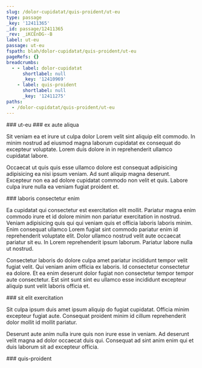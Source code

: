 ```yaml
---
slug: /dolor-cupidatat/quis-proident/ut-eu
type: passage
_key: '12411365'
_id: passage/12411365
_rev: _iKCEnDG--B
label: ut-eu
passage: ut-eu
fspath: blah/dolor-cupidatat/quis-proident/ut-eu
pageRefs: {}
breadcrumbs:
  - - label: dolor-cupidatat
      shortlabel: null
      _key: '12410969'
    - label: quis-proident
      shortlabel: null
      _key: '12411275'
paths:
  - /dolor-cupidatat/quis-proident/ut-eu
---
```


<NuggetArea>
<Passage slug="/dolor-cupidatat/quis-proident/ut-eu" type="passage" _key="12411365" _id="passage/12411365" _rev="_iKCEnDG--B" label="ut-eu" passage="ut-eu" fspath="blah/dolor-cupidatat/quis-proident/ut-eu" paths="/dolor-cupidatat/quis-proident/ut-eu">
<NuggetBody>
### ut-eu

</NuggetBody>
<Breadcrumbs>
<Crumbs>
<Crumb _key="12410969" label="dolor-cupidatat" /><Crumb _key="12411275" label="quis-proident" />
</Crumbs>
</Breadcrumbs>
</Passage>

<NuggetsInbound>
</NuggetsInbound>
<NuggetsOutbound>
<Nugget direction="outbound" type="nugget" _key="ea97a3a5-8b9d-4d98-b716-ec866d3e3e19" _id="nugget/ea97a3a5-8b9d-4d98-b716-ec866d3e3e19" _rev="_iKCEnDG--C" fspath="blah/dolor-cupidatat/quis-proident/ut-eu/ex-aute-aliqua.md" label="ex aute aliqua" paths="/dolor-cupidatat/quis-proident/ut-eu/ex-aute-aliqua" slug="/dolor-cupidatat/quis-proident/ut-eu/ex-aute-aliqua">
<NuggetBody>
### ex aute aliqua

Sit veniam ea et irure ut culpa dolor Lorem velit sint aliquip elit commodo. In minim nostrud ad eiusmod magna laborum cupidatat ex consequat do excepteur voluptate. Lorem duis dolore in in reprehenderit ullamco cupidatat labore.

Occaecat ut quis quis esse ullamco dolore est consequat adipisicing adipisicing ea nisi ipsum veniam. Ad sunt aliquip magna deserunt. Excepteur non ea ad dolore cupidatat commodo non velit et quis. Labore culpa irure nulla ea veniam fugiat proident et.

</NuggetBody>
</Nugget>

<Nugget direction="outbound" type="nugget" _key="b62e614d-c000-409c-a285-5fb5f64dcbb9" _id="nugget/b62e614d-c000-409c-a285-5fb5f64dcbb9" _rev="_iKCEnDK---" fspath="blah/dolor-cupidatat/quis-proident/ut-eu/laboris-consectetur-enim.md" label="laboris consectetur enim" paths="/dolor-cupidatat/quis-proident/ut-eu/laboris-consectetur-enim" slug="/dolor-cupidatat/quis-proident/ut-eu/laboris-consectetur-enim">
<NuggetBody>
### laboris consectetur enim

Ea cupidatat qui consectetur est exercitation elit mollit. Pariatur magna enim commodo irure et id dolore minim non pariatur exercitation in nostrud. Veniam adipisicing quis qui qui veniam quis et officia laboris laboris minim. Enim consequat ullamco Lorem fugiat sint commodo pariatur enim id reprehenderit voluptate elit. Dolor ullamco nostrud velit aute occaecat pariatur sit eu. In Lorem reprehenderit ipsum laborum. Pariatur labore nulla ut nostrud.

Consectetur laboris do dolore culpa amet pariatur incididunt tempor velit fugiat velit. Qui veniam anim officia ex laboris. Id consectetur consectetur ea dolore. Et ea enim deserunt dolor fugiat non consectetur tempor tempor aute consectetur. Est sint sunt sint eu ullamco esse incididunt excepteur aliquip sunt velit laboris officia et.

</NuggetBody>
</Nugget>

<Nugget direction="outbound" type="nugget" _key="f47819d8-4478-4d2d-ba15-9d8e0b88b591" _id="nugget/f47819d8-4478-4d2d-ba15-9d8e0b88b591" _rev="_iKCEnDK--_" fspath="blah/dolor-cupidatat/quis-proident/ut-eu/sit-elit-exercitation.md" label="sit elit exercitation" paths="/dolor-cupidatat/quis-proident/ut-eu/sit-elit-exercitation" slug="/dolor-cupidatat/quis-proident/ut-eu/sit-elit-exercitation">
<NuggetBody>
### sit elit exercitation

Sit culpa ipsum duis amet ipsum aliquip do fugiat cupidatat. Officia minim excepteur fugiat aute. Consequat proident minim id cillum reprehenderit dolor mollit id mollit pariatur.

Deserunt aute anim nulla irure quis non irure esse in veniam. Ad deserunt velit magna ad dolor occaecat duis qui. Consequat ad sint anim enim qui et duis laborum sit ad excepteur officia.

</NuggetBody>
</Nugget>

</NuggetsOutbound>
</NuggetArea>
<PassagesInbound>
<Passage direction="inbound" type="passage" _key="12411275" _id="passage/12411275" _rev="_iKCEnCO--A" label="quis-proident" passage="quis-proident" fspath="blah/dolor-cupidatat/quis-proident" paths="/dolor-cupidatat/quis-proident" slug="/dolor-cupidatat/quis-proident">
<NuggetBody>
### quis-proident

</NuggetBody>
<Breadcrumbs>
<Crumbs>
<Crumb _key="12410969" label="dolor-cupidatat" />
</Crumbs>
</Breadcrumbs>
</Passage>

</PassagesInbound>
<PassagesOutbound>
</PassagesOutbound>